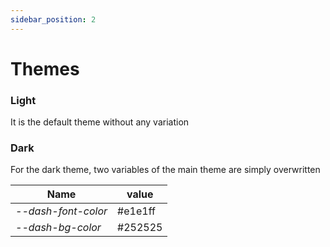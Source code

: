```yaml
---
sidebar_position: 2
---
```


# Themes

### Light

It is the default theme without any variation

### Dark

For the dark theme, two variables of the main theme are simply overwritten

| Name                | value                  |
| ------------------- | ---------------------- |
| _--dash-font-color_ | <Color>#e1e1ff</Color> |
| _--dash-bg-color_   | <Color>#252525</Color> |
